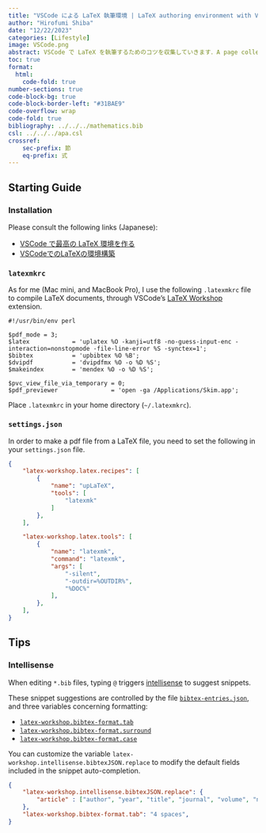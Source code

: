 ```yaml
---
title: "VSCode による LaTeX 執筆環境 | LaTeX authoring environment with VSCode"
author: "Hirofumi Shiba"
date: "12/22/2023"
categories: [Lifestyle]
image: VSCode.png
abstract: VSCode で LaTeX を執筆するためのコツを収集していきます．A page collecting tips to author technical documents with VSCode. Also including a starting guide.
toc: true
format:
  html:
    code-fold: true
number-sections: true
code-block-bg: true
code-block-border-left: "#31BAE9"
code-overflow: wrap
code-fold: true
bibliography: ../../../mathematics.bib
csl: ../../../apa.csl
crossref:
    sec-prefix: 節
    eq-prefix: 式
---
```


## Starting Guide

### Installation

Please consult the following links (Japanese):

* [VSCode で最高の LaTeX 環境を作る](https://qiita.com/rainbartown/items/d7718f12d71e688f3573)
* [VSCodeでのLaTeXの環境構築](https://zenn.dev/hash_yuki/articles/31855fbdb5fdf7)

### `latexmkrc`

As for me (Mac mini, and MacBook Pro), I use the following `.latexmkrc` file to compile LaTeX documents, through VSCode's [LaTeX Workshop](https://marketplace.visualstudio.com/items?itemName=James-Yu.latex-workshop) extension.

```.perl
#!/usr/bin/env perl

$pdf_mode = 3;
$latex            = 'uplatex %O -kanji=utf8 -no-guess-input-enc -interaction=nonstopmode -file-line-error %S -synctex=1';
$bibtex           = 'upbibtex %O %B';
$dvipdf           = 'dvipdfmx %O -o %D %S';
$makeindex        = 'mendex %O -o %D %S';

$pvc_view_file_via_temporary = 0;
$pdf_previewer               = 'open -ga /Applications/Skim.app';
```

Place `.latexmkrc` in your home directory (`~/.latexmkrc`).

### `settings.json`

In order to make a pdf file from a LaTeX file, you need to set the following in your `settings.json` file.

```.json

{
    "latex-workshop.latex.recipes": [
        {
            "name": "upLaTeX",
            "tools": [
                "latexmk"
            ]
        },
    ],

    "latex-workshop.latex.tools": [
        {
            "name": "latexmk",
            "command": "latexmk",
            "args": [
                "-silent",
                "-outdir=%OUTDIR%",
                "%DOC%"
            ],
        },
    ],
}
```

## Tips

### Intellisense

When editing `*.bib` files, typing `@` triggers [intellisense](https://github.com/James-Yu/LaTeX-Workshop/wiki/Intellisense) to suggest snippets.

These snippet suggestions are controlled by the file [`bibtex-entries.json`](https://github.com/James-Yu/LaTeX-Workshop/blob/master/data/bibtex-entries.json), and three variables concerning formatting: 

* [`latex-workshop.bibtex-format.tab`](https://github.com/James-Yu/LaTeX-Workshop/wiki/Format#latex-workshopbibtex-formattab)
* [`latex-workshop.bibtex-format.surround`](https://github.com/James-Yu/LaTeX-Workshop/wiki/Format#latex-workshopbibtex-formatsurround)
* [`latex-workshop.bibtex-format.case`](https://github.com/James-Yu/LaTeX-Workshop/wiki/Format#latex-workshopbibtex-formatcase)

You can customize the variable `latex-workshop.intellisense.bibtexJSON.replace` to modify the default fields included in the snippet auto-completion.

```.json
{
    "latex-workshop.intellisense.bibtexJSON.replace": {
        "article" : ["author", "year", "title", "journal", "volume", "number", "pages", "url"]
    },
    "latex-workshop.bibtex-format.tab": "4 spaces",
}
```

